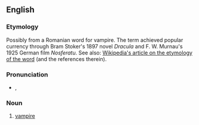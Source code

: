 {{also|nosferatu}}
==English==

===Etymology===
Possibly from a Romanian word for vampire. The term achieved popular currency through Bram Stoker's 1897 novel ''Dracula'' and F. W. Murnau's 1925 German film ''Nosferatu''. See also: [[w:Nosferatu_(word)|Wikipedia's article on the etymology of the word]] (and the references therein).

===Pronunciation===
* {{a|RP}} {{enPR|nôs'fĭräʹto͞o}}, {{IPA|/ˌnɔːsfɪˈɹɑːtuː/}}

===Noun===
{{en-noun|Nosferatu}}

# [[vampire]]